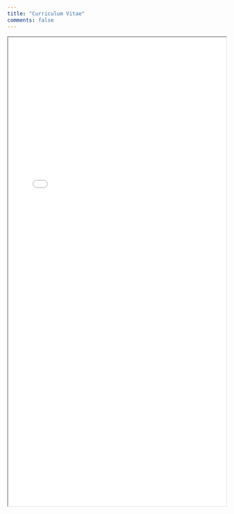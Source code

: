 ```yaml
---
title: "Curriculum Vitae"
comments: false
---
```


<html>
    <body>
        <iframe src="./cv/Matthew_Braaksma_CV.pdf" width="100%" height="1080px" >
        </iframe>
    </body>
</html>